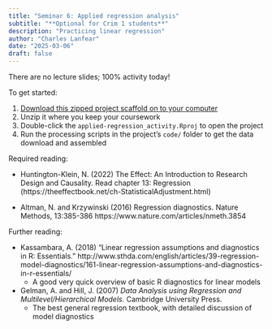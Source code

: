 ```yaml
---
title: "Seminar 6: Applied regression analysis"
subtitle: "**Optional for Crim 1 students**"
description: "Practicing linear regression"
author: "Charles Lanfear"
date: "2025-03-06"
draft: false
---
```


There are no lecture slides; 100% activity today!

To get started:

1. [Download this zipped project scaffold on to your computer](https://clanfear.github.io/ioc_crmw/_lectures/applied-regression-analysis/applied-regression_activity.zip)
2. Unzip it where you keep your coursework
3. Double-click the `applied-regression_activity.Rproj` to open the project
4. Run the processing scripts in the project's `code/` folder to get the data download and assembled

Required reading:

* Huntington-Klein, N. (2022) The Effect: An Introduction to Research Design and Causality. Read chapter 13: Regression (https://theeffectbook.net/ch-StatisticalAdjustment.html)

* Altman, N. and Krzywinski (2016) Regression diagnostics. Nature Methods, 13:385-386 https://www.nature.com/articles/nmeth.3854

Further reading:

* Kassambara, A. (2018) "Linear regression assumptions and diagnostics in R: Essentials." http://www.sthda.com/english/articles/39-regression-model-diagnostics/161-linear-regression-assumptions-and-diagnostics-in-r-essentials/
   * A good very quick overview of basic R diagnostics for linear models

* Gelman, A. and Hill, J. (2007) *Data Analysis using Regression and Multilevel/Hierarchical Models.* Cambridge University Press.
   * The best general regression textbook, with detailed discussion of model diagnostics


